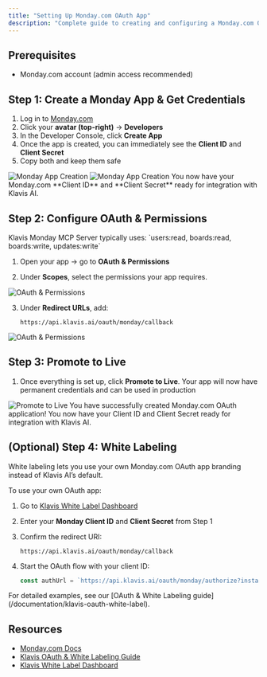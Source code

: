 ```yaml
---
title: "Setting Up Monday.com OAuth App"
description: "Complete guide to creating and configuring a Monday.com OAuth application"
---
```


## Prerequisites

- Monday.com account (admin access recommended)

## Step 1: Create a Monday App & Get Credentials

1. Log in to [Monday.com](https://monday.com)
2. Click your **avatar (top-right)** → **Developers**
3. In the Developer Console, click **Create App**
4. Once the app is created, you can immediately see the **Client ID** and **Client Secret**
5. Copy both and keep them safe

<img src="/images/knowledge-base/monday_oauth_app/monday_step1_create.png" alt="Monday App Creation" />
<img src="/images/knowledge-base/monday_oauth_app/monday_step1_cred.png" alt="Monday App Creation" />


<Check>
You now have your Monday.com **Client ID** and **Client Secret** ready for integration with Klavis AI.
</Check>

## Step 2: Configure OAuth & Permissions
<Note>
Klavis Monday MCP Server typically uses:
`users:read, boards:read, boards:write, updates:write`
</Note>

1. Open your app → go to **OAuth & Permissions**

2. Under **Scopes**, select the permissions your app requires.

<img src="/images/knowledge-base/monday_oauth_app/monday_step2_scope.png" alt="OAuth & Permissions" />

3. Under **Redirect URLs**, add:

   ```
   https://api.klavis.ai/oauth/monday/callback
   ```
<img src="/images/knowledge-base/monday_oauth_app/monday_step2_redirect.png" alt="OAuth & Permissions" />


## Step 3: Promote to Live

1. Once everything is set up, click **Promote to Live**.
Your app will now have permanent credentials and can be used in production

<img src="/images/knowledge-base/monday_oauth_app/monday_step3_live.png" alt="Promote to Live" />

<Check>
You have successfully created Monday.com OAuth application! You now have your Client ID and Client Secret ready for integration with Klavis AI.
</Check>

## (Optional) Step 4: White Labeling

<Note>
White labeling lets you use your own Monday.com OAuth app branding instead of Klavis AI’s default.
</Note>

To use your own OAuth app:

1. Go to [Klavis White Label Dashboard](https://www.klavis.ai/home/white-label)

2. Enter your **Monday Client ID** and **Client Secret** from Step 1

3. Confirm the redirect URI:

   ```
   https://api.klavis.ai/oauth/monday/callback
   ```

4. Start the OAuth flow with your client ID:

   ```javascript
   const authUrl = `https://api.klavis.ai/oauth/monday/authorize?instance_id=${instanceId}&client_id=${yourClientId}`;
   ```

<Tip>
For detailed examples, see our [OAuth & White Labeling guide](/documentation/klavis-oauth-white-label).
</Tip>

## Resources

- [Monday.com Docs](https://developer.monday.com/apps)
- [Klavis OAuth & White Labeling Guide](/documentation/klavis-oauth-white-label)
- [Klavis White Label Dashboard](https://www.klavis.ai/home/white-label)
